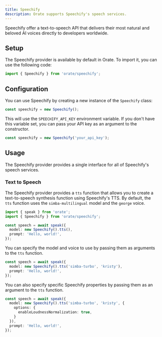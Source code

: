 ```yaml
---
title: Speechify
description: Orate supports Speechify's speech services.
---
```



Speechify offer a text-to-speech API that delivers their most natural and beloved AI voices directly to developers worldwide.

## Setup

The Speechify provider is available by default in Orate. To import it, you can use the following code:

```ts
import { Speechify } from 'orate/speechify';
```

## Configuration

You can use Speechify by creating a new instance of the `Speechify` class:

```ts
const speechify = new Speechify();
```

This will use the `SPEECHIFY_API_KEY` environment variable. If you don't have this variable set, you can pass your API key as an argument to the constructor.

```ts
const speechify = new Speechify('your_api_key');
```

## Usage

The Speechify provider provides a single interface for all of Speechify's speech services.

### Text to Speech

The Speechify provider provides a `tts` function that allows you to create a text-to-speech synthesis function using Speechify's TTS. By default, the `tts` function uses the `simba-multilingual` model and the `george` voice.

```ts
import { speak } from 'orate';
import { Speechify } from 'orate/speechify';

const speech = await speak({
  model: new Speechify().tts(),
  prompt: 'Hello, world!',
});
```

You can specify the model and voice to use by passing them as arguments to the `tts` function.

```ts
const speech = await speak({
  model: new Speechify().tts('simba-turbo', 'kristy'),
  prompt: 'Hello, world!',
});
```

You can also specify specific Speechify properties by passing them as an argument to the `tts` function.

```ts
const speech = await speak({
  model: new Speechify().tts('simba-turbo', 'kristy', {
    options: {
      enableLoudnessNormalization: true,
    }
  }),
  prompt: 'Hello, world!',
});
```

